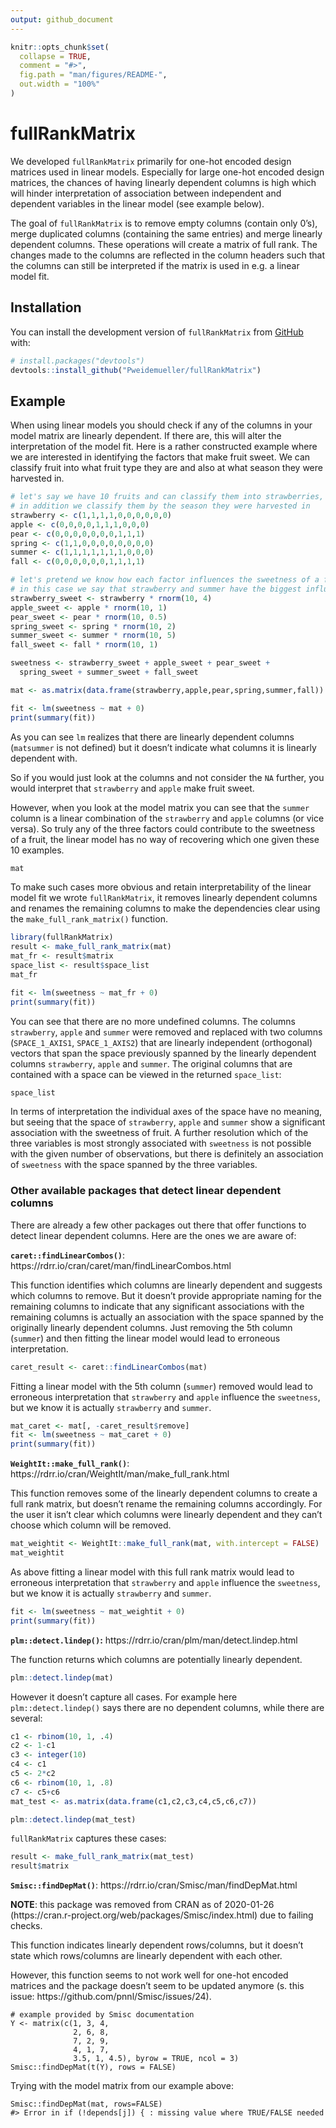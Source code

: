 ```yaml
---
output: github_document
---
```


<!-- README.md is generated from README.Rmd. Please edit that file -->

```r
knitr::opts_chunk$set(
  collapse = TRUE,
  comment = "#>",
  fig.path = "man/figures/README-",
  out.width = "100%"
)
```

# fullRankMatrix

<!-- badges: start -->
<!-- badges: end -->

We developed `fullRankMatrix` primarily for one-hot encoded design matrices used in linear models. Especially for large one-hot encoded design matrices, the chances of having linearly dependent columns is high which will hinder interpretation of association between independent and dependent variables in the linear model (see example below).

The goal of `fullRankMatrix` is to remove empty columns (contain only 0's), merge duplicated columns (containing the same entries) and merge linearly dependent columns. These operations will create a matrix of full rank. The changes made to the columns are reflected in the column headers such that the columns can still be interpreted if the matrix is used in e.g. a linear model fit.

## Installation

You can install the development version of `fullRankMatrix` from [GitHub](https://github.com/) with:

```r
# install.packages("devtools")
devtools::install_github("Pweidemueller/fullRankMatrix")
```

## Example

When using linear models you should check if any of the columns in your model matrix are linearly dependent. If there are, this will alter the interpretation of the model fit. Here is a rather constructed example where we are interested in identifying the factors that make fruit sweet. We can classify fruit into what fruit type they are and also at what season they were harvested in. 
```r
# let's say we have 10 fruits and can classify them into strawberries, apples or pears
# in addition we classify them by the season they were harvested in
strawberry <- c(1,1,1,1,0,0,0,0,0,0)
apple <- c(0,0,0,0,1,1,1,0,0,0)
pear <- c(0,0,0,0,0,0,0,1,1,1)
spring <- c(1,1,0,0,0,0,0,0,0,0)
summer <- c(1,1,1,1,1,1,1,0,0,0)
fall <- c(0,0,0,0,0,0,1,1,1,1)

# let's pretend we know how each factor influences the sweetness of a fruit
# in this case we say that strawberry and summer have the biggest influence on sweetness
strawberry_sweet <- strawberry * rnorm(10, 4)
apple_sweet <- apple * rnorm(10, 1)
pear_sweet <- pear * rnorm(10, 0.5)
spring_sweet <- spring * rnorm(10, 2)
summer_sweet <- summer * rnorm(10, 5)
fall_sweet <- fall * rnorm(10, 1)

sweetness <- strawberry_sweet + apple_sweet + pear_sweet +
  spring_sweet + summer_sweet + fall_sweet

mat <- as.matrix(data.frame(strawberry,apple,pear,spring,summer,fall))

fit <- lm(sweetness ~ mat + 0)
print(summary(fit))
```
As you can see `lm` realizes that there are linearly dependent columns (`matsummer` is not defined) but it doesn't indicate what columns it is linearly dependent with.

So if you would just look at the columns and not consider the `NA` further, you would interpret that `strawberry` and `apple` make fruit sweet.

However, when you look at the model matrix you can see that the `summer` column is a linear combination of the `strawberry` and `apple` columns (or vice versa). So truly any of the three factors could contribute to the sweetness of a fruit, the linear model has no way of recovering which one given these 10 examples. 
```r
mat
```
To make such cases more obvious and retain interpretability of the linear model fit we wrote `fullRankMatrix`, it removes linearly dependent columns and renames the remaining columns to make the dependencies clear using the `make_full_rank_matrix()` function.

```r
library(fullRankMatrix)
result <- make_full_rank_matrix(mat)
mat_fr <- result$matrix
space_list <- result$space_list
mat_fr
```

```r
fit <- lm(sweetness ~ mat_fr + 0)
print(summary(fit))
```
You can see that there are no more undefined columns. The columns `strawberry`, `apple` and `summer` were removed and replaced with two columns (`SPACE_1_AXIS1`, `SPACE_1_AXIS2`) that are linearly independent (orthogonal) vectors that span the space previously spanned by the linearly dependent columns `strawberry`, `apple` and `summer`. The original columns that are contained with a space can be viewed in the returned `space_list`:
```r
space_list
```

In terms of interpretation the individual axes of the space have no meaning, but seeing that the space of `strawberry`, `apple` and `summer` show a significant association with the sweetness of fruit. A further resolution which of the three variables is most strongly associated with `sweetness` is not possible with the given number of observations, but there is definitely an association of `sweetness` with the space spanned by the three variables.

### Other available packages that detect linear dependent columns
There are already a few other packages out there that offer functions to detect linear dependent columns. Here are the ones we are aware of:

**`caret::findLinearCombos()`**: https://rdrr.io/cran/caret/man/findLinearCombos.html

This function identifies which columns are linearly dependent and suggests which columns to remove. But it doesn't provide appropriate naming for the remaining columns to indicate that any significant associations with the remaining columns is actually an association with the space spanned by the originally linearly dependent columns. Just removing the 5th column (`summer`) and then fitting the linear model would lead to erroneous interpretation.
```r
caret_result <- caret::findLinearCombos(mat)
```
Fitting a linear model with the 5th column (`summer`) removed would lead to erroneous interpretation that `strawberry` and `apple` influence the `sweetness`, but we know it is actually `strawberry` and `summer`.
```r
mat_caret <- mat[, -caret_result$remove]
fit <- lm(sweetness ~ mat_caret + 0)
print(summary(fit))
```


**`WeightIt::make_full_rank()`**: https://rdrr.io/cran/WeightIt/man/make_full_rank.html

This function removes some of the linearly dependent columns to create a full rank matrix, but doesn't rename the remaining columns accordingly. For the user it isn't clear which columns were linearly dependent and they can't choose which column will be removed.
```r
mat_weightit <- WeightIt::make_full_rank(mat, with.intercept = FALSE)
mat_weightit
```
As above fitting a linear model with this full rank matrix would lead to erroneous interpretation that `strawberry` and `apple` influence the `sweetness`, but we know it is actually `strawberry` and `summer`.

```r
fit <- lm(sweetness ~ mat_weightit + 0)
print(summary(fit))
```


**`plm::detect.lindep()`:** https://rdrr.io/cran/plm/man/detect.lindep.html

The function returns which columns are potentially linearly dependent.
```r
plm::detect.lindep(mat)
```

However it doesn't capture all cases. For example here `plm::detect.lindep()` says there are no dependent columns, while there are several:
```r
c1 <- rbinom(10, 1, .4)
c2 <- 1-c1
c3 <- integer(10)
c4 <- c1
c5 <- 2*c2
c6 <- rbinom(10, 1, .8)
c7 <- c5+c6
mat_test <- as.matrix(data.frame(c1,c2,c3,c4,c5,c6,c7))

plm::detect.lindep(mat_test)
```

`fullRankMatrix` captures these cases:
```r
result <- make_full_rank_matrix(mat_test)
result$matrix
```
**`Smisc::findDepMat()`**: https://rdrr.io/cran/Smisc/man/findDepMat.html

**NOTE**: this package was removed from CRAN as of 2020-01-26 (https://cran.r-project.org/web/packages/Smisc/index.html) due to failing checks.

This function indicates linearly dependent rows/columns, but it doesn't state which rows/columns are linearly dependent with each other.

However, this function seems to not work well for one-hot encoded matrices and the package doesn't seem to be updated anymore (s. this issue: https://github.com/pnnl/Smisc/issues/24).
```
# example provided by Smisc documentation
Y <- matrix(c(1, 3, 4,
              2, 6, 8,
              7, 2, 9,
              4, 1, 7,
              3.5, 1, 4.5), byrow = TRUE, ncol = 3)
Smisc::findDepMat(t(Y), rows = FALSE)
```

Trying with the model matrix from our example above:
```
Smisc::findDepMat(mat, rows=FALSE)
#> Error in if (!depends[j]) { : missing value where TRUE/FALSE needed
```

